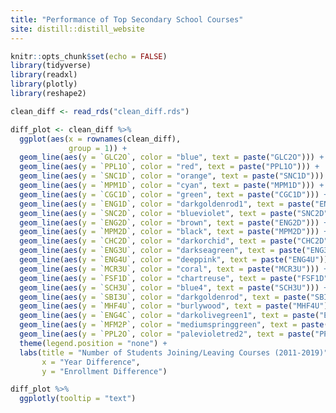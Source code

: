 ```yaml
---
title: "Performance of Top Secondary School Courses"
site: distill::distill_website
---
```


```r
knitr::opts_chunk$set(echo = FALSE)
library(tidyverse)
library(readxl)
library(plotly)
library(reshape2)
```

```r
clean_diff <- read_rds("clean_diff.rds")

diff_plot <- clean_diff %>% 
  ggplot(aes(x = rownames(clean_diff),
             group = 1)) +
  geom_line(aes(y = `GLC2O`, color = "blue", text = paste("GLC2O"))) +
  geom_line(aes(y = `PPL1O`, color = "red", text = paste("PPL1O"))) +
  geom_line(aes(y = `SNC1D`, color = "orange", text = paste("SNC1D"))) +
  geom_line(aes(y = `MPM1D`, color = "cyan", text = paste("MPM1D"))) +
  geom_line(aes(y = `CGC1D`, color = "green", text = paste("CGC1D"))) +
  geom_line(aes(y = `ENG1D`, color = "darkgoldenrod1", text = paste("ENG1D"))) +
  geom_line(aes(y = `SNC2D`, color = "blueviolet", text = paste("SNC2D"))) +
  geom_line(aes(y = `ENG2D`, color = "brown", text = paste("ENG2D"))) +
  geom_line(aes(y = `MPM2D`, color = "black", text = paste("MPM2D"))) +
  geom_line(aes(y = `CHC2D`, color = "darkorchid", text = paste("CHC2D"))) +
  geom_line(aes(y = `ENG3U`, color = "darkseagreen", text = paste("ENG3U"))) +
  geom_line(aes(y = `ENG4U`, color = "deeppink", text = paste("ENG4U"))) +
  geom_line(aes(y = `MCR3U`, color = "coral", text = paste("MCR3U"))) +
  geom_line(aes(y = `FSF1D`, color = "chartreuse", text = paste("FSF1D"))) +
  geom_line(aes(y = `SCH3U`, color = "blue4", text = paste("SCH3U"))) +
  geom_line(aes(y = `SBI3U`, color = "darkgoldenrod", text = paste("SBI3U"))) +
  geom_line(aes(y = `MHF4U`, color = "burlywood", text = paste("MHF4U"))) +
  geom_line(aes(y = `ENG4C`, color = "darkolivegreen1", text = paste("ENG4C"))) +
  geom_line(aes(y = `MFM2P`, color = "mediumspringgreen", text = paste("MFM2P"))) +
  geom_line(aes(y = `PPL2O`, color = "palevioletred2", text = paste("PPL2O"))) +
  theme(legend.position = "none") +
  labs(title = "Number of Students Joining/Leaving Courses (2011-2019)",
       x = "Year Difference",
       y = "Enrollment Difference")

diff_plot %>% 
  ggplotly(tooltip = "text")
```